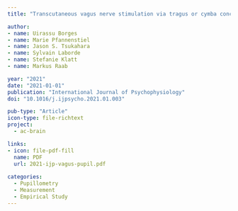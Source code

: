 ```yaml
---
title: "Transcutaneous vagus nerve stimulation via tragus or cymba conchae: Are its psychophysiological effects dependent on the stimulation area?"

author:
- name: Uirassu Borges
- name: Marie Pfannenstiel
- name: Jason S. Tsukahara
- name: Sylvain Laborde
- name: Stefanie Klatt
- name: Markus Raab

year: "2021"
date: "2021-01-01"
publication: "International Journal of Psychophysiology"
doi: "10.1016/j.ijpsycho.2021.01.003"

pub-type: "Article"
icon-type: file-richtext
project:
  - ac-brain

links:
- icon: file-pdf-fill
  name: PDF
  url: 2021-ijp-vagus-pupil.pdf
  
categories:
  - Pupillometry
  - Measurement
  - Empirical Study
---
```

